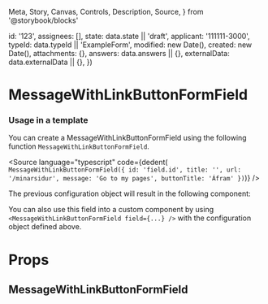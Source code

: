   Meta,
  Story,
  Canvas,
  Controls,
  Description,
  Source,
} from '@storybook/blocks'


  id: '123',
  assignees: [],
  state: data.state || 'draft',
  applicant: '111111-3000',
  typeId: data.typeId || 'ExampleForm',
  modified: new Date(),
  created: new Date(),
  attachments: {},
  answers: data.answers || {},
  externalData: data.externalData || {},
})

<Meta of={MessageWithLinkButtonFormFieldStories} />

# MessageWithLinkButtonFormField

### Usage in a template

You can create a MessageWithLinkButtonFormField using the following function `MessageWithLinkButtonFormField`.

<Source
  language="typescript"
  code={dedent(`
    MessageWithLinkButtonFormField({
      id: 'field.id',
      title: '',
      url: '/minarsidur',
      message: 'Go to my pages',
      buttonTitle: 'Áfram'
    })`)}
/>

The previous configuration object will result in the following component:

<Canvas>
  <Story of={MessageWithLinkButtonFormFieldStories.Default} />
</Canvas>

You can also use this field into a custom component by using `<MessageWithLinkButtonFormField field={...} />` with the configuration object defined above.

# Props

## MessageWithLinkButtonFormField

<Controls />
